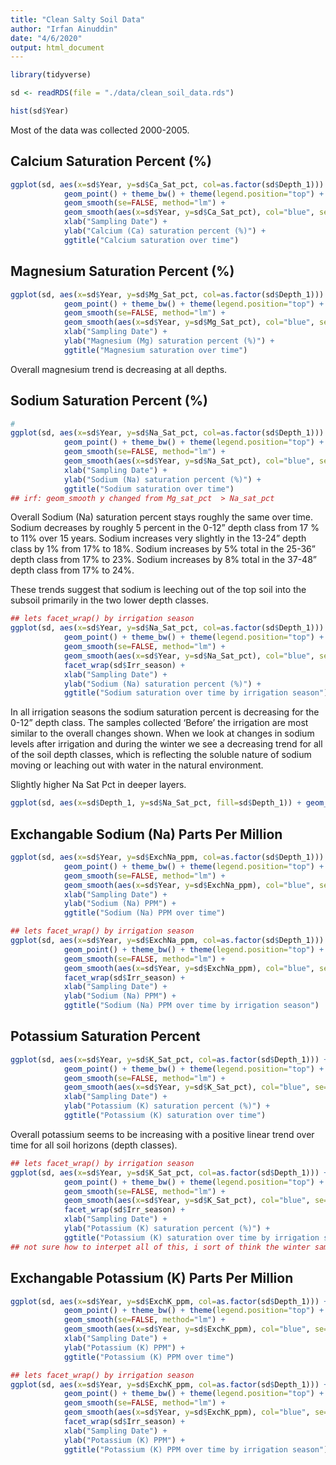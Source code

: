 ```yaml
---
title: "Clean Salty Soil Data"
author: "Irfan Ainuddin"
date: "4/6/2020"
output: html_document
---
```

```r
library(tidyverse)
```

```r
sd <- readRDS(file = "./data/clean_soil_data.rds")
```


```r
hist(sd$Year)
```
Most of the data was collected 2000-2005. 

## Calcium Saturation Percent (%)
```r
ggplot(sd, aes(x=sd$Year, y=sd$Ca_Sat_pct, col=as.factor(sd$Depth_1))) + 
            geom_point() + theme_bw() + theme(legend.position="top") + 
            geom_smooth(se=FALSE, method="lm") + 
            geom_smooth(aes(x=sd$Year, y=sd$Ca_Sat_pct), col="blue", se=FALSE, method='lm')+
            xlab("Sampling Date") +
            ylab("Calcium (Ca) saturation percent (%)") +
            ggtitle("Calcium saturation over time")
```

## Magnesium Saturation Percent (%)
```r
ggplot(sd, aes(x=sd$Year, y=sd$Mg_Sat_pct, col=as.factor(sd$Depth_1))) + 
            geom_point() + theme_bw() + theme(legend.position="top") + 
            geom_smooth(se=FALSE, method="lm") + 
            geom_smooth(aes(x=sd$Year, y=sd$Mg_Sat_pct), col="blue", se=FALSE, method='lm')+
            xlab("Sampling Date") +
            ylab("Magnesium (Mg) saturation percent (%)") +
            ggtitle("Magnesium saturation over time")
```
Overall magnesium trend is decreasing at all depths.

## Sodium Saturation Percent (%)
```r
#
ggplot(sd, aes(x=sd$Year, y=sd$Na_Sat_pct, col=as.factor(sd$Depth_1))) + 
            geom_point() + theme_bw() + theme(legend.position="top") + 
            geom_smooth(se=FALSE, method="lm") + 
            geom_smooth(aes(x=sd$Year, y=sd$Na_Sat_pct), col="blue", se=FALSE, method='lm') +
            xlab("Sampling Date") +
            ylab("Sodium (Na) saturation percent (%)") +
            ggtitle("Sodium saturation over time")
## irf: geom_smooth y changed from Mg_sat_pct  > Na_sat_pct
```
Overall Sodium (Na) saturation percent stays roughly the same over time. Sodium decreases by roughly 5 percent in the 0-12" depth class from 17 % to 11%  over 15 years. Sodium increases very slightly in the 13-24" depth class by 1% from 17% to 18%. Sodium increases by 5% total in the 25-36" depth class from 17% to 23%. Sodium increases by 8% total in the 37-48" depth class from 17% to 24%.

These trends suggest that sodium is leeching out of the top soil into the subsoil primarily in the two lower depth classes. 


```r
## lets facet_wrap() by irrigation season
ggplot(sd, aes(x=sd$Year, y=sd$Na_Sat_pct, col=as.factor(sd$Depth_1))) + 
            geom_point() + theme_bw() + theme(legend.position="top") + 
            geom_smooth(se=FALSE, method="lm") + 
            geom_smooth(aes(x=sd$Year, y=sd$Na_Sat_pct), col="blue", se=FALSE, method='lm') + 
            facet_wrap(sd$Irr_season) +
            xlab("Sampling Date") +
            ylab("Sodium (Na) saturation percent (%)") +
            ggtitle("Sodium saturation over time by irrigation season")
```

In all irrigation seasons the sodium saturation percent is decreasing for the 0-12" depth class. The samples collected 'Before' the irrigation are most similar to the overall changes shown. When we look at changes in sodium levels after irrigation and during the winter we see a decreasing trend for all of the soil depth classes, which is reflecting the soluble nature of sodium moving or leaching out with water in the natural environment. 


Slightly higher Na Sat Pct in deeper layers. 

```r
ggplot(sd, aes(x=sd$Depth_1, y=sd$Na_Sat_pct, fill=sd$Depth_1)) + geom_boxplot() 
```


## Exchangable Sodium (Na) Parts Per Million
```r

ggplot(sd, aes(x=sd$Year, y=sd$ExchNa_ppm, col=as.factor(sd$Depth_1))) + 
            geom_point() + theme_bw() + theme(legend.position="top") + 
            geom_smooth(se=FALSE, method="lm") + 
            geom_smooth(aes(x=sd$Year, y=sd$ExchNa_ppm), col="blue", se=FALSE, method='lm') + 
            xlab("Sampling Date") +
            ylab("Sodium (Na) PPM") +
            ggtitle("Sodium (Na) PPM over time")
```


```r
## lets facet_wrap() by irrigation season
ggplot(sd, aes(x=sd$Year, y=sd$ExchNa_ppm, col=as.factor(sd$Depth_1))) + 
            geom_point() + theme_bw() + theme(legend.position="top") + 
            geom_smooth(se=FALSE, method="lm") + 
            geom_smooth(aes(x=sd$Year, y=sd$ExchNa_ppm), col="blue", se=FALSE, method='lm') + 
            facet_wrap(sd$Irr_season) +
            xlab("Sampling Date") +
            ylab("Sodium (Na) PPM") +
            ggtitle("Sodium (Na) PPM over time by irrigation season")

```

## Potassium Saturation Percent

```r

ggplot(sd, aes(x=sd$Year, y=sd$K_Sat_pct, col=as.factor(sd$Depth_1))) + 
            geom_point() + theme_bw() + theme(legend.position="top") + 
            geom_smooth(se=FALSE, method="lm") + 
            geom_smooth(aes(x=sd$Year, y=sd$K_Sat_pct), col="blue", se=FALSE, method='lm') + 
            xlab("Sampling Date") +
            ylab("Potassium (K) saturation percent (%)") +
            ggtitle("Potassium (K) saturation over time")
```

Overall potassium seems to be increasing with a positive linear trend over time for all soil horizons (depth classes).



```r
## lets facet_wrap() by irrigation season
ggplot(sd, aes(x=sd$Year, y=sd$K_Sat_pct, col=as.factor(sd$Depth_1))) + 
            geom_point() + theme_bw() + theme(legend.position="top") + 
            geom_smooth(se=FALSE, method="lm") + 
            geom_smooth(aes(x=sd$Year, y=sd$K_Sat_pct), col="blue", se=FALSE, method='lm') + 
            facet_wrap(sd$Irr_season) +
            xlab("Sampling Date") +
            ylab("Potassium (K) saturation percent (%)") +
            ggtitle("Potassium (K) saturation over time by irrigation season")
## not sure how to interpet all of this, i sort of think the winter sampling irragtion season doesnt make sense
```

## Exchangable Potassium (K) Parts Per Million
```r

ggplot(sd, aes(x=sd$Year, y=sd$ExchK_ppm, col=as.factor(sd$Depth_1))) + 
            geom_point() + theme_bw() + theme(legend.position="top") + 
            geom_smooth(se=FALSE, method="lm") + 
            geom_smooth(aes(x=sd$Year, y=sd$ExchK_ppm), col="blue", se=FALSE, method='lm') + 
            xlab("Sampling Date") +
            ylab("Potassium (K) PPM") +
            ggtitle("Potassium (K) PPM over time")
```


```r
## lets facet_wrap() by irrigation season
ggplot(sd, aes(x=sd$Year, y=sd$ExchK_ppm, col=as.factor(sd$Depth_1))) + 
            geom_point() + theme_bw() + theme(legend.position="top") + 
            geom_smooth(se=FALSE, method="lm") + 
            geom_smooth(aes(x=sd$Year, y=sd$ExchK_ppm), col="blue", se=FALSE, method='lm') + 
            facet_wrap(sd$Irr_season) +
            xlab("Sampling Date") +
            ylab("Potassium (K) PPM") +
            ggtitle("Potassium (K) PPM over time by irrigation season")

```




